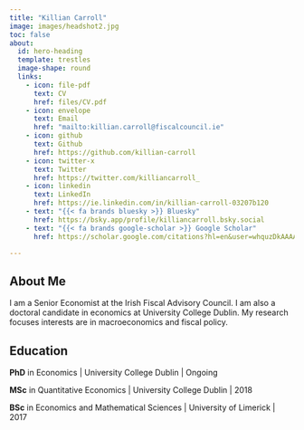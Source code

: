 ```yaml
---
title: "Killian Carroll"
image: images/headshot2.jpg
toc: false
about:
  id: hero-heading
  template: trestles
  image-shape: round
  links:
    - icon: file-pdf
      text: CV
      href: files/CV.pdf
    - icon: envelope
      text: Email
      href: "mailto:killian.carroll@fiscalcouncil.ie"
    - icon: github
      text: Github
      href: https://github.com/killian-carroll
    - icon: twitter-x
      text: Twitter
      href: https://twitter.com/killiancarroll_
    - icon: linkedin
      text: LinkedIn
      href: https://ie.linkedin.com/in/killian-carroll-03207b120
    - text: "{{< fa brands bluesky >}} Bluesky" 
      href: https://bsky.app/profile/killiancarroll.bsky.social
    - text: "{{< fa brands google-scholar >}} Google Scholar"
      href: https://scholar.google.com/citations?hl=en&user=whquzDkAAAAJ 

---
```


:::{#hero-heading}

## About Me

I am a Senior Economist at the Irish Fiscal Advisory Council. I am also a doctoral candidate in economics at University College Dublin. My research focuses interests are in macroeconomics and fiscal policy. 

## Education

<i class="bi bi-mortarboard-fill"></i> **PhD** in Economics | University College Dublin | Ongoing

<i class="bi bi-mortarboard-fill"></i> **MSc** in Quantitative Economics | University College Dublin | 2018

<i class="bi bi-mortarboard-fill"></i> **BSc** in Economics and Mathematical Sciences | University of Limerick | 2017



:::

